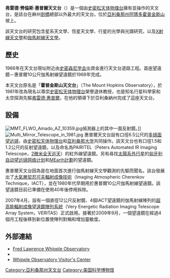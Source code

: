 {{unreferenced|time=2012-02-18T08:34:10+00:00}}
{{Infobox Observatory
|name = 弗雷德·勞倫斯·惠普爾天文台<br>Fred Lawrence Whipple Observatory
|image = [[File:FLWO_Amado_AZ_Entrance_10262.jpg|235px]]
|caption = 弗雷德·勞倫斯·惠普爾天文台入口
|organization = [[史密松天体物理台|史密松天体物理台]]
|location = {{USA}}[[亞利桑那州|亞利桑那州]][[霍普金斯山_(亞利桑那州)|霍普金斯山]]
|coords = {{coord|31|40|52|N|110|52|42|W}}
|altitude = 2606公尺
|weather =
|established = 1966-1968
|closed =
|website = [http://linmax.sao.arizona.edu/help/FLWO/whipple.html Fred Lawrence Whipple Observatory]
|telescope1_name = [[多镜面望远镜|多镜面望远镜]]
|telescope1_type = 6.5 m反射望遠鏡
|telescope2_name = {{nobold|Telescope}}
|telescope2_type = 1.5 m反射望遠鏡
|telescope3_name = {{nobold|Telescope}}
|telescope3_type = 1.2 m反射望遠鏡
|telescope4_name = PAIRITEL
|telescope4_type = 1.3 m反射望遠鏡
|telescope5_name = Whipple 10 m
|telescope5_type = 10 m [[大氣層契忍可夫輻射成像技術|IACT]]
|telescope6_name = [[超高能輻射成像望遠鏡陣列系統|VERITAS]]
|telescope6_type = 12 m IACT array
|telescope7_name = HATNet telescope
|telescope7_type = [[折射望远镜|折射望远镜]]
}}

'''弗雷德·勞倫斯·惠普爾天文台'''（{{lang-en|Fred Lawrence Whipple Observatory}}）是一個由[[史密松天体物理台|史密松天体物理台]]擁有並操作的天文台，是該台在麻州[[剑桥_(马萨诸塞州)|劍橋]]總部以外最大的天文台。位於[[亞利桑那州|亞利桑那州]][[阿瑪多_(亞利桑那州)|阿瑪多]][[霍普金斯山_(亞利桑那州)|霍普金斯山]]坡上。

該天文台的研究包含星系天文學、恆星天文學、行星的光學與光譜研究，以及[[X射線天文學|X射線天文學]]和[[伽馬射線天文學|伽馬射線天文學]]。

==歷史==
1966年在天文台現址附近由[[史密森尼学会|史密森尼学会]]出資金進行天文台道路工程。首座望遠鏡－惠普爾10公尺伽馬射線望遠鏡於1968年完成。

本天文台原名是「'''霍普金斯山天文台'''」（The Mount Hopkins Observatory），於1981年改為現名以尊崇[[史密松天体物理台|史密松天体物理台]]榮譽退休教授，也是知名行星科學家和太空探測先驅[[弗雷德·惠普爾|弗雷德·惠普爾]]，在他的領導下於亞利桑納州完成了這座天文台。

==設備==
[[File:MMT_FLWO_Amado_AZ_10359.jpg|thumb]]偵測器上的其中一面反射鏡。]]
[[File:Multi_Mirror_Telescope_in_1981.jpg|thumb]]
惠普爾天文台設有口徑6.5公尺的[[多镜面望远镜|多镜面望远镜]]，由[[史密松天体物理台|史密松天体物理台]]和[[亚利桑那大学|亚利桑那大学]]共同操作。該天文台也有口徑1.5和1.2公尺的反射望遠鏡，以及命名為PAIRITEL（Peters Automated IR Imaging Telescope，[[2微米全天巡天|2微米全天巡天]]）的紅外線望遠鏡。另有尋找[[太陽系外行星|太陽系外行星]]的[[匈牙利自动望远镜网络计划|匈牙利自动望远镜网络计划]]和[[MEarth計劃|MEarth計劃]]的望遠鏡。

惠普爾天文台因為是在地面首次進行伽馬射線天文學觀測的先驅而聞名。該台發展出了[[大氣層契忍可夫輻射成像技術|大氣層契忍可夫輻射成像技術]]（Imaging Atmospheric Cherenkov Technique，IACT），並在1980年代早期用於惠普爾10公尺伽馬射線望遠鏡。該望遠鏡目前已準備在使用40年後停用拆除。

2007年4月，設有一個直徑12公尺反射鏡、4個IACT望遠鏡的伽馬射線陣列的[[超高能輻射成像望遠鏡陣列系統|超高能輻射成像望遠鏡陣列系統]]（Very Energetic Radiation Imaging Telescope Array System，VERITAS）正式啟用。接著於2009年9月，一個望遠鏡在經過4個月工程後移到新位置使陣列對稱和增加靈敏度。

==外部連結==
{{Commons category|Fred Lawrence Whipple Observatory}}
* [http://linmax.sao.arizona.edu/help/FLWO/whipple.html Fred Lawrence Whipple Observatory] {{Wayback|url=http://linmax.sao.arizona.edu/help/FLWO/whipple.html |date=20220221010740 }}
* {{YouTube|c=UCkiPJf3aUgP42E030I5ucmw}}
* [http://www.cfa.harvard.edu/facilities/flwo/visit_center.html Whipple Observatory Visitor's Center] {{Wayback|url=http://www.cfa.harvard.edu/facilities/flwo/visit_center.html |date=20150721120250 }}

[[Category:亞利桑那州天文台|Category:亞利桑那州天文台]]
[[Category:美国科学博物馆|Category:美国科学博物馆]]